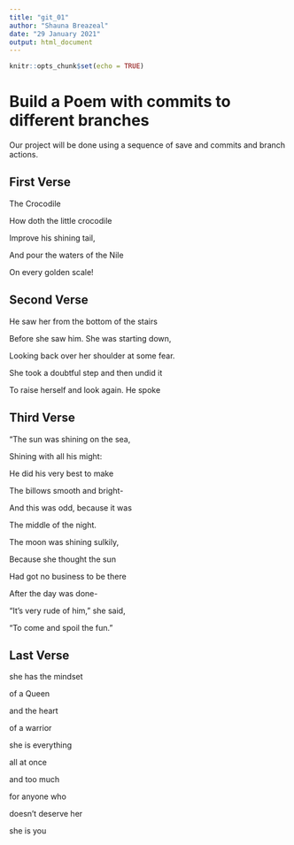 ```yaml
---
title: "git_01"
author: "Shauna Breazeal"
date: "29 January 2021"
output: html_document
---
```


```r
knitr::opts_chunk$set(echo = TRUE)
```
# Build a Poem with commits to different branches
Our project will be done using a sequence of save and commits and branch actions.
<!-- Do not modify or change any text in "!--" bracketed areas such as this --- these are instructions to
you, if you change any of this the git program will notice it and compromise your git merging strategy !-->

## First Verse 
<!--Put the first five lines of a poem by Lewis Carrol in this section!-->

The Crocodile

How doth the little crocodile 

Improve his shining tail,

And pour the waters of the Nile

On every golden scale!


## Second Verse
<!--Put the first five lines of a poem by Robert Frost here!-->

He saw her from the bottom of the stairs

Before she saw him. She was starting down,

Looking back over her shoulder at some fear.

She took a doubtful step and then undid it

To raise herself and look again. He spoke


## Third Verse
<!--Put the first two verses of The Walrus and the Carpenter here!-->

"The sun was shining on the sea,

Shining with all his might:

He did his very best to make

The billows smooth and bright-

And this was odd, because it was 

The middle of the night.

The moon was shining sulkily,

Because she thought the sun

Had got no business to be there

After the day was done-

"It's very rude of him," she said,

"To come and spoil the fun."


## Last Verse
<!--Put a short poem of your choice 8-20 lines,here!-->

she has the mindset

of a Queen

and the heart

of a warrior


she is everything

all at once

and too much

for anyone who

doesn't deserve her


she is you


